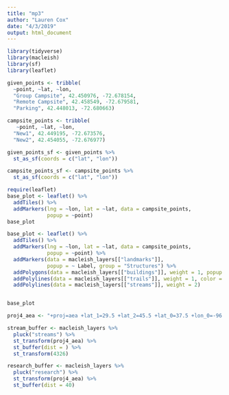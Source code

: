 ```yaml
---
title: "mp3"
author: "Lauren Cox"
date: "4/3/2019"
output: html_document
---
```


```r
library(tidyverse)
library(macleish)
library(sf)
library(leaflet)
```

```r
given_points <- tribble(
  ~point, ~lat, ~lon,
  "Group Campsite", 42.450976, -72.678154,
  "Remote Campsite", 42.458549, -72.679581,
  "Parking", 42.448013, -72.680663)

campsite_points <- tribble(
   ~point, ~lat, ~lon,
  "New1", 42.449195, -72.673576,
  "New2", 42.454055, -72.676977)

```

```r
given_points_sf <- given_points %>%
  st_as_sf(coords = c("lat", "lon"))

campsite_points_sf <- campsite_points %>%
  st_as_sf(coords = c("lat", "lon"))
```

```r
require(leaflet)
base_plot <- leaflet() %>%
  addTiles() %>%
  addMarkers(lng = ~lon, lat = ~lat, data = campsite_points,
             popup = ~point)
base_plot
```

```r
base_plot <- leaflet() %>%
  addTiles() %>%
  addMarkers(lng = ~lon, lat = ~lat, data = campsite_points,
             popup = ~point) %>%
  addMarkers(data = macleish_layers[["landmarks"]], 
             popup = ~ Label, group = "Structures") %>%
  addPolygons(data = macleish_layers[["buildings"]], weight = 1, popup = ~name, color = "black") %>%
  addPolylines(data = macleish_layers[["trails"]], weight = 1, color = "brown") %>%
  addPolylines(data = macleish_layers[["streams"]], weight = 2) 


base_plot
```

```r
proj4_aea <- "+proj=aea +lat_1=29.5 +lat_2=45.5 +lat_0=37.5 +lon_0=-96 +x_0=0 +y_0=0 +ellps=GRS80 +datum=NAD83 +units=m +no_defs"
```

```r
stream_buffer <- macleish_layers %>%
  pluck("streams") %>%
  st_transform(proj4_aea) %>%
  st_buffer(dist = ) %>%
  st_transform(4326)
```

```r
research_buffer <- macleish_layers %>%
  pluck("research") %>%
  st_transform(proj4_aea) %>%
  st_buffer(dist = 40)
```